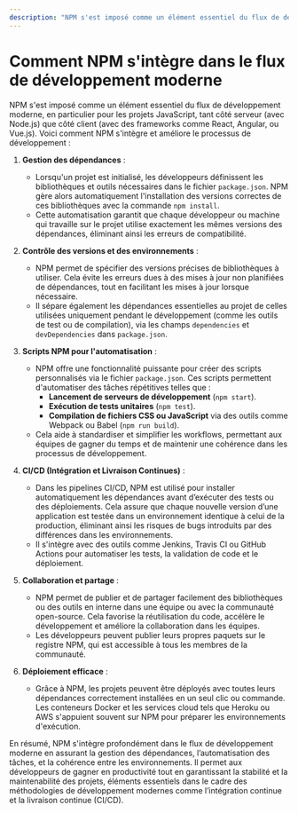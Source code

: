 ```yaml
---
description: "NPM s'est imposé comme un élément essentiel du flux de développement moderne, en particulier pour les projets JavaScript, tant côté serveur (avec Node.js) que côté client (avec des frameworks comme React, Angular, ou Vue.js)."
---
```

# Comment NPM s'intègre dans le flux de développement moderne

NPM s'est imposé comme un élément essentiel du flux de développement moderne, en particulier pour les projets JavaScript, tant côté serveur (avec Node.js) que côté client (avec des frameworks comme React, Angular, ou Vue.js). Voici comment NPM s'intègre et améliore le processus de développement :

1. **Gestion des dépendances** :
   - Lorsqu'un projet est initialisé, les développeurs définissent les bibliothèques et outils nécessaires dans le fichier `package.json`. NPM gère alors automatiquement l'installation des versions correctes de ces bibliothèques avec la commande `npm install`.
   - Cette automatisation garantit que chaque développeur ou machine qui travaille sur le projet utilise exactement les mêmes versions des dépendances, éliminant ainsi les erreurs de compatibilité.

2. **Contrôle des versions et des environnements** :
   - NPM permet de spécifier des versions précises de bibliothèques à utiliser. Cela évite les erreurs dues à des mises à jour non planifiées de dépendances, tout en facilitant les mises à jour lorsque nécessaire.
   - Il sépare également les dépendances essentielles au projet de celles utilisées uniquement pendant le développement (comme les outils de test ou de compilation), via les champs `dependencies` et `devDependencies` dans `package.json`.

3. **Scripts NPM pour l'automatisation** :
   - NPM offre une fonctionnalité puissante pour créer des scripts personnalisés via le fichier `package.json`. Ces scripts permettent d'automatiser des tâches répétitives telles que :
     - **Lancement de serveurs de développement** (`npm start`).
     - **Exécution de tests unitaires** (`npm test`).
     - **Compilation de fichiers CSS ou JavaScript** via des outils comme Webpack ou Babel (`npm run build`).
   - Cela aide à standardiser et simplifier les workflows, permettant aux équipes de gagner du temps et de maintenir une cohérence dans les processus de développement.

4. **CI/CD (Intégration et Livraison Continues)** :
   - Dans les pipelines CI/CD, NPM est utilisé pour installer automatiquement les dépendances avant d’exécuter des tests ou des déploiements. Cela assure que chaque nouvelle version d’une application est testée dans un environnement identique à celui de la production, éliminant ainsi les risques de bugs introduits par des différences dans les environnements.
   - Il s'intègre avec des outils comme Jenkins, Travis CI ou GitHub Actions pour automatiser les tests, la validation de code et le déploiement.

5. **Collaboration et partage** :
   - NPM permet de publier et de partager facilement des bibliothèques ou des outils en interne dans une équipe ou avec la communauté open-source. Cela favorise la réutilisation du code, accélère le développement et améliore la collaboration dans les équipes.
   - Les développeurs peuvent publier leurs propres paquets sur le registre NPM, qui est accessible à tous les membres de la communauté.

6. **Déploiement efficace** :
   - Grâce à NPM, les projets peuvent être déployés avec toutes leurs dépendances correctement installées en un seul clic ou commande. Les conteneurs Docker et les services cloud tels que Heroku ou AWS s'appuient souvent sur NPM pour préparer les environnements d'exécution.

En résumé, NPM s'intègre profondément dans le flux de développement moderne en assurant la gestion des dépendances, l’automatisation des tâches, et la cohérence entre les environnements. Il permet aux développeurs de gagner en productivité tout en garantissant la stabilité et la maintenabilité des projets, éléments essentiels dans le cadre des méthodologies de développement modernes comme l’intégration continue et la livraison continue (CI/CD).